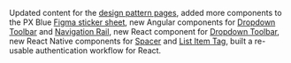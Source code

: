 Updated content for the [design pattern pages](/patterns), added more components to the PX Blue [Figma sticker sheet](https://www.figma.com/community/file/852558784352181868), new Angular components for [Dropdown Toolbar](https://pxblue-components.github.io/angular/?path=/info/components-dropdown-toolbar--readme) and [Navigation Rail](https://pxblue-components.github.io/angular/?path=/story/components-drawer--with-a-nav-rail), new React component for [Dropdown Toolbar](https://pxblue-components.github.io/react/?path=/info/components-dropdown-toolbar--get-read-me-story), new React Native components for [Spacer](https://pxblue-components.github.io/react-native/?path=/info/components-documentation--spacer) and [List Item Tag](https://pxblue-components.github.io/react-native/?path=/info/components-documentation--list-item-tag), built a re-usable authentication workflow for React.
